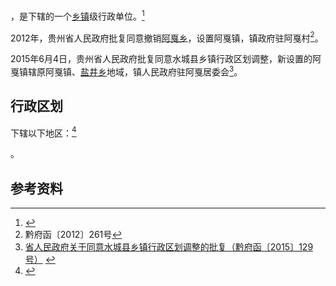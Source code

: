 {{中国乡级行政区|52/02/21/227/000}}

'''{{PAGENAMEBASE}}'''，是{{PRC admin/fullname|52/02/21/227/000|3}}下辖的一个[[乡镇|乡镇]]级行政单位。<ref>{{PRC admin/ref sgc|{{PRC admin/parent|52/02/21/227/000}}}}</ref>

2012年，贵州省人民政府批复同意撤销[[阿戛乡|阿戛乡]]，设置阿戛镇，镇政府驻阿戛村<ref>黔府函〔2012〕261号</ref>。

2015年6月4日，贵州省人民政府批复同意水城县乡镇行政区划调整，新设置的阿戛镇辖原阿戛镇、[[盐井乡_(水城县)|盐井乡]]地域，镇人民政府驻阿戛居委会<ref>[http://www.gzgov.gov.cn/xxgk/zfxxgkpt/201508/t20150804_324428.html 省人民政府关于同意水城县乡镇行政区划调整的批复（黔府函〔2015〕129号）] {{webarchive|url=https://web.archive.org/web/20170901203817/http://www.gzgov.gov.cn/xxgk/zfxxgkpt/201508/t20150804_324428.html |date=2017-09-01 }}</ref>。

== 行政区划 ==

{{PAGENAMEBASE}}下辖以下地区：<ref>{{PRC admin/ref sgc|52/02/21/227/000}}</ref>

{{PRC admin/children|52/02/21/227/000}}。

== 参考资料 ==

{{reflist}}

{{行政区划小作品}}
{{PRC admin/navcat|52/02/21/227/000}}